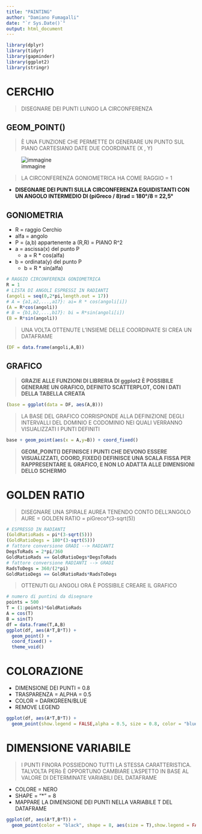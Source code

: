 ```yaml
---
title: "PAINTING"
author: "Damiano Fumagalli"
date: "`r Sys.Date()`"
output: html_document
---
```

```r
library(dplyr)
library(tidyr)
library(gapminder)
library(ggplot2)
library(stringr)
```

# CERCHIO

> DISEGNARE DEI PUNTI LUNGO LA CIRCONFERENZA

## GEOM_POINT()

 > È UNA FUNZIONE CHE PERMETTE DI GENERARE UN PUNTO SUL PIANO CARTESIANO DATE DUE COORDINATE (X , Y)

![immagine](./CircGon.gif)

> LA CIRCONFERENZA GONIOMETRICA HA COME RAGGIO = 1

* **DISEGNARE DEI PUNTI SULLA CIRCONFERENZA EQUIDISTANTI CON UN ANGOLO INTERMEDIO DI (piGreco / 8)rad = 180°/8 = 22,5°**

## GONIOMETRIA

* R = raggio Cerchio
* alfa = angolo
* P = (a,b) appartenente a (R,R) = PIANO R^2
* a = ascissa(x) del punto P
  * a = R * cos(alfa)
* b = ordinata(y) del punto P
  * b = R * sin(alfa)
  
```r
# RAGGIO CIRCONFERENZA GONIOMETRICA
R = 1
# LISTA DI ANGOLI ESPRESSI IN RADIANTI
(angoli = seq(0,2*pi,length.out = 17))
# A = {a1,a2,...,a17}: ai= R * cos(angoli[i])
(A = R*cos(angoli))
# B = {b1,b2,...,b17}: bi = R*sin(angoli[i])
(B = R*sin(angoli))
```

> UNA VOLTA OTTENUTE L'INSIEME DELLE COORDINATE SI CREA UN DATAFRAME

```r
(DF = data.frame(angoli,A,B))
```

## GRAFICO

> **GRAZIE ALLE FUNZIONI DI LIBRERIA DI ggplot2 È POSSIBILE GENERARE UN GRAFICO, DEFINITO SCATTERPLOT, CON I DATI DELLA TABELLA CREATA**

```r
(base = ggplot(data = DF, aes(A,B)))
```

> LA BASE DEL GRAFICO CORRISPONDE ALLA DEFINIZIONE DEGLI INTERVALLI DEL DOMINIO E CODOMINIO NEI QUALI VERRANNO VISUALIZZATI I PUNTI DEFINITI

```r
base + geom_point(aes(x = A,y=B)) + coord_fixed()
```

> **GEOM_POINT() DEFINISCE I PUNTI CHE DEVONO ESSERE VISUALIZZATI, COORD_FIXED() DEFINISCE UNA SCALA FISSA PER RAPPRESENTARE IL GRAFICO, E NON LO ADATTA ALLE DIMENSIONI DELLO SCHERMO**



# GOLDEN RATIO

> DISEGNARE UNA SPIRALE AUREA TENENDO CONTO DELL'ANGOLO AURE = GOLDEN RATIO = piGreco*(3-sqrt(5))

```r
# ESPRESSO IN RADIANTI
(GoldRatioRads = pi*(3-sqrt(5)))
(GoldRatioDegs = 180*(3-sqrt(5)))
# fattore conversione GRADI --> RADIANTI
DegsToRads = 2*pi/360
GoldRatioRads == GoldRatioDegs*DegsToRads
# fattore conversione RADIANTI --> GRADI 
RadsToDegs = 360/(2*pi)
GoldRatioDegs == GoldRatioRads*RadsToDegs
```


> OTTENUTI GLI ANGOLI ORA È POSSIBILE CREARE IL GRAFICO

```r
# numero di puntini da disegnare
points = 500
T = (1:points)*GoldRatioRads
A = cos(T)
B = sin(T)
df = data.frame(T,A,B)
ggplot(df, aes(A*T,B*T)) + 
  geom_point() +
  coord_fixed() +
  theme_void()
```

# COLORAZIONE

* DIMENSIONE DEI PUNTI = 0.8
* TRASPARENZA = ALPHA = 0.5
* COLOR = DARKGREEN/BLUE
* REMOVE LEGEND

```r
ggplot(df, aes(A*T,B*T)) + 
  geom_point(show.legend = FALSE,alpha = 0.5, size = 0.8, color = "blue") + coord_fixed() + theme_void()
```

# DIMENSIONE VARIABILE

> I PUNTI FINORA POSSIEDONO TUTTI LA STESSA CARATTERISTICA.    TALVOLTA PERò È OPPORTUNO CAMBIARE L'ASPETTO IN BASE AL VALORE DI DETERMINATE VARIABILI DEL DATAFRAME

* COLORE = NERO
* SHAPE = "*" = 8
* MAPPARE LA DIMENSIONE DEI PUNTI NELLA VARIABILE T DEL DATAFRAME

```r
ggplot(df, aes(A*T,B*T)) + 
  geom_point(color = "black", shape = 8, aes(size = T),show.legend = FALSE,alpha=0.5) + coord_fixed() + theme_void()
```

